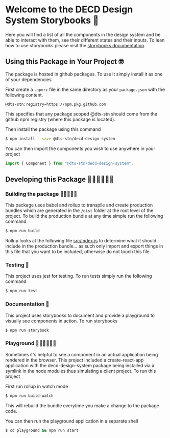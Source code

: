 
<Meta title="Documentation/Introduction" />


# Welcome to the DECD Design System Storybooks 🎨

Here you will find a list of all the components in the design system and be able to interact with them, see their different states and their inputs. To lean how to use storybooks please visit the [storybooks documentation](https://storybook.js.org/docs/react/get-started/introduction).

## Using this Package in Your Project 🤓

The package is hosted in github packages. To use it simply install it as one of your dependencies

First create a `.npmrc` file in the same directory as your `package.json` with the following content.

```text
@dts-stn:registry=https://npm.pkg.github.com
```

This specifies that any package scoped @dts-stn should come from the github npm registry (where this package is located).

Then install the package using this command

```bash
$ npm install --save @dts-stn/decd-design-system
```

You can then import the components you wish to use anywhere in your project

```js
import { Component } from "@dts-stn/decd-design-system";
```

## Developing this Package 👨🏽‍💻👩🏽‍💻

### Building the package 👷🏽‍♀️👷🏽

This package uses babel and rollup to transpile and create production bundles which are generated in the `/dist` folder at the root level of the project. To build the production bundle at any time simple run the following command

```bash
$ npm run build
```

Rollup looks at the following file [src/index.js](src/index.js) to determine what it should include in the production bundle... as such only import and export things in this file that you want to be included, otherwise do not touch this file.

### Testing 🧪

This project uses jest for testing. To run tests simply run the following command

```bash
$ npm run test
```

### Documentation 📝

This project uses storybooks to document and provide a playground to visually see components in action. To run storybooks

```bash
$ npm run storybook
```

### Playground ⛹🏽‍♀️⛹🏽‍♂️

Sometimes it's helpful to see a component in an actual application being rendered in the browser. This project included a create-react-app application with the decd-design-system package being installed via a symlink in the node modules thus simulating a client project. To run this project

First run rollup in watch mode

```bash
$ npm run build-watch
```

This will rebuild the bundle everytime you make a change to the package code.

You can then run the playground application in a separate shell

```bash
$ cd playground && npm run start
```
